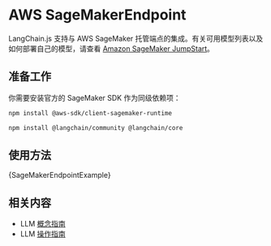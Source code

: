 # AWS SageMakerEndpoint

LangChain.js 支持与 AWS SageMaker 托管端点的集成。有关可用模型列表以及如何部署自己的模型，请查看 [Amazon SageMaker JumpStart](https://aws.amazon.com/sagemaker/jumpstart/)。

## 准备工作

你需要安装官方的 SageMaker SDK 作为同级依赖项：

```bash npm2yarn
npm install @aws-sdk/client-sagemaker-runtime
```


<IntegrationInstallTooltip></IntegrationInstallTooltip>

```bash npm2yarn
npm install @langchain/community @langchain/core
```

## 使用方法


<CodeBlock language="typescript">{SageMakerEndpointExample}</CodeBlock>

## 相关内容

- LLM [概念指南](/docs/concepts/text_llms)
- LLM [操作指南](/docs/how_to/#llms)